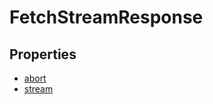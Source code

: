 
# FetchStreamResponse

## Properties

- [abort](../../FetchStreamResponse/properties/js_sdk.admin.FetchStreamResponse.abort/page.mdx)
- [stream](../../FetchStreamResponse/properties/js_sdk.admin.FetchStreamResponse.stream/page.mdx)
